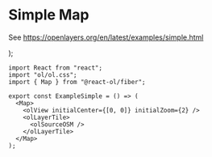 # Simple Map

See https://openlayers.org/en/latest/examples/simple.html


  <Map className="rounded-xl overflow-hidden mt-4">
    <olView initialCenter={[0, 0]} initialZoom={2} />
    <olLayerTile>
      <olSourceOSM />
    </olLayerTile>
  </Map>
);

<ExampleSimple />

```tsx
import React from "react";
import "ol/ol.css";
import { Map } from "@react-ol/fiber";

export const ExampleSimple = () => (
  <Map>
    <olView initialCenter={[0, 0]} initialZoom={2} />
    <olLayerTile>
      <olSourceOSM />
    </olLayerTile>
  </Map>
);
```
